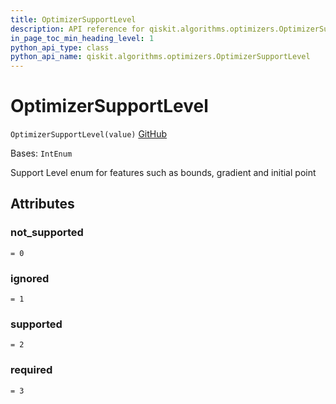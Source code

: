 ```yaml
---
title: OptimizerSupportLevel
description: API reference for qiskit.algorithms.optimizers.OptimizerSupportLevel
in_page_toc_min_heading_level: 1
python_api_type: class
python_api_name: qiskit.algorithms.optimizers.OptimizerSupportLevel
---
```


# OptimizerSupportLevel

<span id="qiskit.algorithms.optimizers.OptimizerSupportLevel" />

`OptimizerSupportLevel(value)` [GitHub](https://github.com/qiskit/qiskit/tree/stable/0.24/qiskit/algorithms/optimizers/optimizer.py "view source code")

Bases: `IntEnum`

Support Level enum for features such as bounds, gradient and initial point

## Attributes

<span id="qiskit.algorithms.optimizers.OptimizerSupportLevel.not_supported" />

### not\_supported

`= 0`

<span id="qiskit.algorithms.optimizers.OptimizerSupportLevel.ignored" />

### ignored

`= 1`

<span id="qiskit.algorithms.optimizers.OptimizerSupportLevel.supported" />

### supported

`= 2`

<span id="qiskit.algorithms.optimizers.OptimizerSupportLevel.required" />

### required

`= 3`

